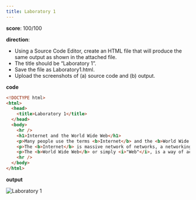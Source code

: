 ```yaml
---
title: Laboratory 1
---
```


**score**: 100/100

**direction**:

- Using a Source Code Editor, create an HTML file that will produce the same output as shown in the attached file.
- The title should be “Laboratory 1”.
- Save the file as Laboratory1.html.
- Upload the screenshots of (a) source code and (b) output.

**code**

```html title="index.html"
<!DOCTYPE html>
<html>
  <head>
    <title>Laboratory 1</title>
  </head>
  <body>
    <hr />
    <h1>Internet and the World Wide Web</h1>
    <p>Many people use the terms <b>Internet</b> and the <b>World Wide Web</b> interchangeably, but in fact, the two terms are not synonymous. The internet and the Web are two separated but related things.</p>
    <p>The <b>Internet</b> is massive network of networks, a networking infrastracture. It connects millions of computers together globally, forming a network in which any computer can communicate with other computers as long as they are both connected to the internet. Information can travel via the internet via a variety of languages called <i>"Protocols"</i>.</p>
    <p>The <b>World Wide Web</b> or simply <i>"Web"</i>, is a way of accessing information over the medium of the internet. It is an information-sharing model that is built on top of the internet. The Web use the <b>HTTP protocol</b>, only one of the languages spoken over the internet, to transmit data.</p>
    <hr />
  </body>
</html>
```

**output**

<Image src="/01/lab1.png" alt="Laboratory 1" width={1704} height={1018} />
